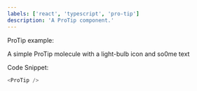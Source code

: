 ```yaml
---
labels: ['react', 'typescript', 'pro-tip']
description: 'A ProTip component.'
---
```



ProTip example:

A simple ProTip molecule with a light-bulb icon and so0me text

Code Snippet:

```js
<ProTip />
```
